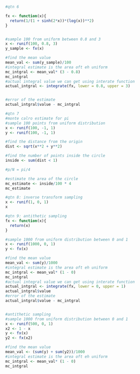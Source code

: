 ```r
#qtn 6

fx <- function(x){
  return(1/(1 + sinh(2*x))*(log(x))**2)
}


#sample 100 from uniform between 0.8 and 3
x <- runif(100, 0.8, 3)
y_sample <- fx(x)

#find the mean value
mean_val <- sum(y_sample)/100
#integral estimate is the area oft eh uniform
mc_intgral <- mean_val* (3 - 0.8)
mc_intgral
#actual integral value we can get using interate function
actual_intgral <- integrate(fx, lower = 0.8, upper = 3)


#error of the estimate
actual_intgral$value - mc_intgral
```


```r
#qtn 7
#monte calro estimate for pi
#sample 100 points from uniform distribution
x <- runif(100, -1, 1)
y <- runif(100, -1, 1)

#find the distance from the origin
dist <- sqrt(x**2 + y**2)

#find the number of points inside the circle
inside <- sum(dist < 1)

#p/N = pi/4

#estimate the area of the circle
mc_estimate <- inside/100 * 4
mc_estimate
```

```r
#qtn 8: inverse transform sampling
x <- runif(1, 0, 1)
x
```


```r
#qtn 9: antithetic sampling
fx <- function(x){
  return(x)
}

#sample 1000 from uniform distribution between 0 and 1
x <- runif(1000, 0, 1)
y <- fx(x)

#find the mean value
mean_val <- sum(y)/1000
#integral estimate is the area oft eh uniform
mc_intgral <- mean_val* (1 - 0)
mc_intgral
#actual integral value we can get using interate function
actual_intgral <- integrate(fx, lower = 0, upper = 1)
actual_intgral$value
#error of the estimate
actual_intgral$value - mc_intgral


#antithetic sampling  
#sample 1000 from uniform distribution between 0 and 1
x <- runif(500, 0, 1)
x2 <- 1 - x
y <- fx(x)
y2 <- fx(x2)

#find the mean value
mean_val <- (sum(y) + sum(y2))/1000
#integral estimate is the area oft eh uniform
mc_intgral <- mean_val* (1 - 0)
mc_intgral



```

```r

```








